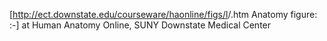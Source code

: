 [http://ect.downstate.edu/courseware/haonline/figs/l{{{1}}}/{{{1}}}{{{2}}}{{{3}}}.htm Anatomy figure: {{{1}}}:{{{2}}}-{{{3}}}] at Human Anatomy Online, SUNY Downstate Medical Center<noinclude>
{{Documentation}}
[[Category:醫學外部資源模板|{{PAGENAME}}]]